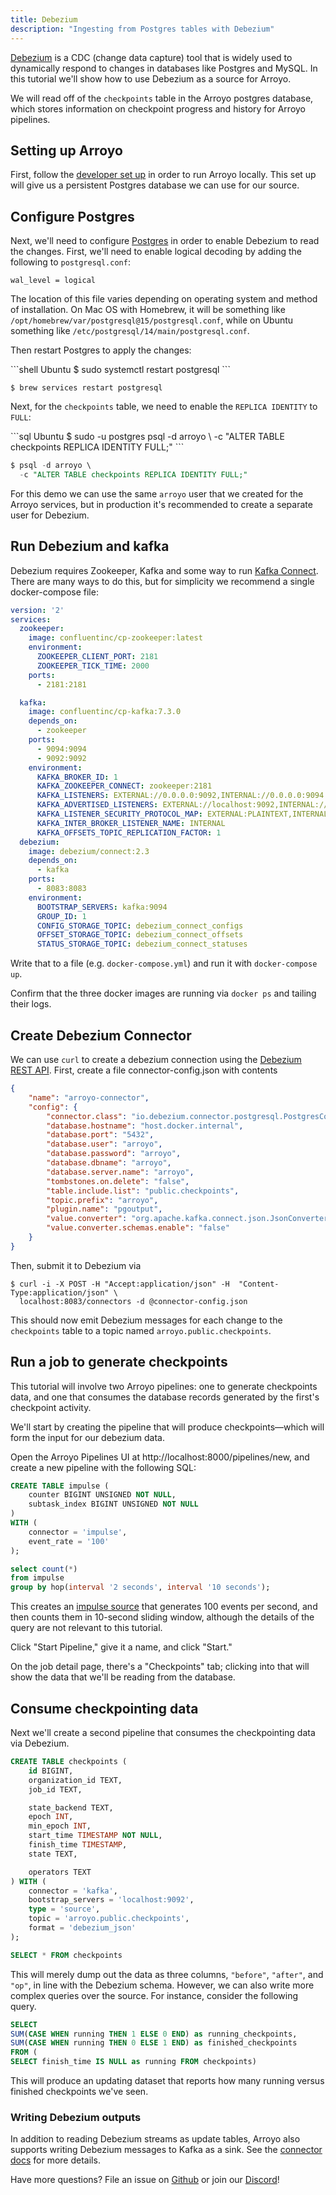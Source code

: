 ```yaml
---
title: Debezium
description: "Ingesting from Postgres tables with Debezium"
---
```


[Debezium](https://debezium.io/) is a CDC (change data capture) tool that is
widely used to dynamically respond to changes in databases like Postgres and
MySQL. In this tutorial we'll show how to use Debezium as a source for Arroyo.

We will read off of the `checkpoints` table in the Arroyo postgres database,
which stores information on checkpoint progress and history for Arroyo
pipelines.


## Setting up Arroyo

First, follow the
[developer set up](http://localhost:3000/developing/dev-setup) in order to run
Arroyo locally. This set up will give us a persistent Postgres database we can
use for our source.

## Configure Postgres

Next, we'll need to configure [Postgres](https://debezium.io/documentation/reference/stable/connectors/postgresql.html#setting-up-postgresql) in order to enable Debezium to read the changes.
First, we'll need to enable logical decoding by adding the following to `postgresql.conf`:

```
wal_level = logical
```

The location of this file varies depending on operating system and method of installation.
On Mac OS with Homebrew, it will be something like `/opt/homebrew/var/postgresql@15/postgresql.conf`,
while on Ubuntu something like `/etc/postgresql/14/main/postgresql.conf`.

Then restart Postgres to apply the changes:

<CodeGroup>
```shell Ubuntu
$ sudo systemctl restart postgresql
```

```shell Mac OS
$ brew services restart postgresql
```
</CodeGroup>

Next, for the `checkpoints` table, we need to enable the `REPLICA IDENTITY` to `FULL`:

<CodeGroup>
```sql Ubuntu
$ sudo -u postgres psql -d arroyo \
  -c "ALTER TABLE checkpoints REPLICA IDENTITY FULL;"
```

```sql Mac OS
$ psql -d arroyo \
  -c "ALTER TABLE checkpoints REPLICA IDENTITY FULL;"
```
</CodeGroup>


For this demo we can use the same `arroyo` user that we created for the Arroyo services,
but in production it's recommended to create a separate user for Debezium.

## Run Debezium and kafka

Debezium requires Zookeeper, Kafka and some way to run [Kafka Connect](https://kafka.apache.org/documentation.html#connect).
There are many ways to do this, but for simplicity we recommend a single docker-compose file:

```yaml docker-compose.yml
version: '2'
services:
  zookeeper:
    image: confluentinc/cp-zookeeper:latest
    environment:
      ZOOKEEPER_CLIENT_PORT: 2181
      ZOOKEEPER_TICK_TIME: 2000
    ports:
      - 2181:2181

  kafka:
    image: confluentinc/cp-kafka:7.3.0
    depends_on:
      - zookeeper
    ports:
      - 9094:9094
      - 9092:9092
    environment:
      KAFKA_BROKER_ID: 1
      KAFKA_ZOOKEEPER_CONNECT: zookeeper:2181
      KAFKA_LISTENERS: EXTERNAL://0.0.0.0:9092,INTERNAL://0.0.0.0:9094
      KAFKA_ADVERTISED_LISTENERS: EXTERNAL://localhost:9092,INTERNAL://kafka:9094
      KAFKA_LISTENER_SECURITY_PROTOCOL_MAP: EXTERNAL:PLAINTEXT,INTERNAL:PLAINTEXT
      KAFKA_INTER_BROKER_LISTENER_NAME: INTERNAL
      KAFKA_OFFSETS_TOPIC_REPLICATION_FACTOR: 1
  debezium:
    image: debezium/connect:2.3
    depends_on:
      - kafka
    ports:
      - 8083:8083
    environment:
      BOOTSTRAP_SERVERS: kafka:9094
      GROUP_ID: 1
      CONFIG_STORAGE_TOPIC: debezium_connect_configs
      OFFSET_STORAGE_TOPIC: debezium_connect_offsets
      STATUS_STORAGE_TOPIC: debezium_connect_statuses
```

Write that to a file (e.g. `docker-compose.yml`) and run it with `docker-compose up`.

Confirm that the three docker images are running via `docker ps` and tailing their logs.

## Create Debezium Connector

We can use `curl` to create a debezium connection using the [Debezium REST API](https://debezium.io/documentation/reference/stable/api.html).
First, create a file connector-config.json with contents

```json connector-config.json
{
    "name": "arroyo-connector",
    "config": {
        "connector.class": "io.debezium.connector.postgresql.PostgresConnector",
        "database.hostname": "host.docker.internal",
        "database.port": "5432",
        "database.user": "arroyo",
        "database.password": "arroyo",
        "database.dbname": "arroyo",
        "database.server.name": "arroyo",
        "tombstones.on.delete": "false",
        "table.include.list": "public.checkpoints",
        "topic.prefix": "arroyo",
        "plugin.name": "pgoutput",
        "value.converter": "org.apache.kafka.connect.json.JsonConverter",
        "value.converter.schemas.enable": "false"
    }
}
```

Then, submit it to Debezium via

```
$ curl -i -X POST -H "Accept:application/json" -H  "Content-Type:application/json" \
  localhost:8083/connectors -d @connector-config.json
```

This should now emit Debezium messages for each change to the `checkpoints`
table to a topic named `arroyo.public.checkpoints`.

## Run a job to generate checkpoints

This tutorial will involve two Arroyo pipelines: one to generate checkpoints data,
and one that consumes the database records generated by the first's checkpoint activity.

We'll start by creating the pipeline that will produce checkpoints—which will
form the input for our debezium data.

Open the Arroyo Pipelines UI at http://localhost:8000/pipelines/new, and create a new pipeline
with the following SQL:

```sql
CREATE TABLE impulse (
    counter BIGINT UNSIGNED NOT NULL,
    subtask_index BIGINT UNSIGNED NOT NULL
)
WITH (
    connector = 'impulse',
    event_rate = '100'
);

select count(*)
from impulse
group by hop(interval '2 seconds', interval '10 seconds');
```

This creates an [impulse source](/connectors/impulse) that generates
100 events per second, and then counts them in 10-second sliding window,
although the details of the query are not relevant to this tutorial.

Click "Start Pipeline," give it a name, and click "Start."

On the job detail page, there's a "Checkpoints" tab; clicking into that
will show the data that we'll be reading from the database.

## Consume checkpointing data

Next we'll create a second pipeline that consumes the checkpointing data
via Debezium.

```sql
CREATE TABLE checkpoints (
    id BIGINT,
    organization_id TEXT,
    job_id TEXT,

    state_backend TEXT,
    epoch INT,
    min_epoch INT,
    start_time TIMESTAMP NOT NULL,
    finish_time TIMESTAMP,
    state TEXT,

    operators TEXT
) WITH (
    connector = 'kafka',
    bootstrap_servers = 'localhost:9092',
    type = 'source',
    topic = 'arroyo.public.checkpoints',
    format = 'debezium_json'
);

SELECT * FROM checkpoints
```

This will merely dump out the data as three columns, `"before"`, `"after"`, and
`"op"`, in line with the Debezium schema. However, we can also write more
complex queries over the source. For instance, consider the following query.

```sql
SELECT
SUM(CASE WHEN running THEN 1 ELSE 0 END) as running_checkpoints,
SUM(CASE WHEN running THEN 0 ELSE 1 END) as finished_checkpoints
FROM (
SELECT finish_time IS NULL as running FROM checkpoints)
```
This will produce an updating dataset that reports how many running versus finished checkpoints we've seen.


### Writing Debezium outputs

In addition to reading Debezium streams as update tables, Arroyo also supports
writing Debezium messages to Kafka as a sink. See the
[connector docs](/connectors/postgres) for more details.

Have more questions? File an issue on [Github](https://github.com/ArroyoSystems/arroyo/issues)
or join our [Discord](https://discord.gg/cjCr5rVmyR)!
